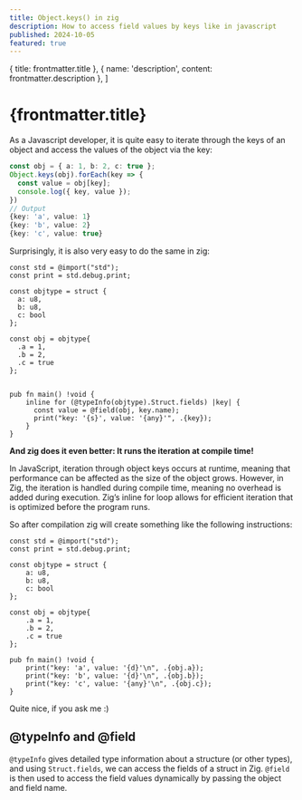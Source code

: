 ```yaml
---
title: Object.keys() in zig
description: How to access field values by keys like in javascript
published: 2024-10-05
featured: true
---
```


  { title: frontmatter.title },
  { name: 'description', content: frontmatter.description },
]

# {frontmatter.title}

As a Javascript developer, it is quite easy to iterate through the keys of an object and access the values of the object via the key:

```ts
const obj = { a: 1, b: 2, c: true };
Object.keys(obj).forEach(key => {
  const value = obj[key];
  console.log({ key, value });
})
// Output
{key: 'a', value: 1}
{key: 'b', value: 2}
{key: 'c', value: true}
```

Surprisingly, it is also very easy to do the same in zig:

```zig
const std = @import("std");
const print = std.debug.print;

const objtype = struct {
  a: u8,
  b: u8,
  c: bool
};

const obj = objtype{
  .a = 1,
  .b = 2,
  .c = true
};


pub fn main() !void {
    inline for (@typeInfo(objtype).Struct.fields) |key| {
      const value = @field(obj, key.name);
      print("key: '{s}', value: '{any}'", .{key});
    }
}
```

**And zig does it even better: It runs the iteration at compile time!**

In JavaScript, iteration through object keys occurs at runtime, meaning that performance can be affected as the size of the object grows. However, in Zig, the iteration is handled during compile time, meaning no overhead is added during execution. Zig’s inline for loop allows for efficient iteration that is optimized before the program runs.

So after compilation zig will create something like the following instructions:

```zig
const std = @import("std");
const print = std.debug.print;

const objtype = struct {
    a: u8,
    b: u8,
    c: bool
};

const obj = objtype{
    .a = 1,
    .b = 2,
    .c = true
};

pub fn main() !void {
    print("key: 'a', value: '{d}'\n", .{obj.a});
    print("key: 'b', value: '{d}'\n", .{obj.b});
    print("key: 'c', value: '{any}'\n", .{obj.c});
}
```

Quite nice, if you ask me :)

## @typeInfo and @field

`@typeInfo` gives detailed type information about a structure (or other types), and using `Struct.fields`, we can access the fields of a struct in Zig. `@field` is then used to access the field values dynamically by passing the object and field name.
